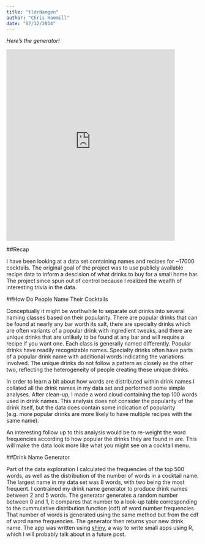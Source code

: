 ```yaml
---
title: "tldrNamgen"
author: "Chris Hammill"
date: "07/12/2014"
---
```



*Here's the generator!*

<iframe src="https://datamancy.shinyapps.io/drinkNameGenerator/" style="border: none; width: 440px; height: 500px"></iframe>


##Recap

I have been looking at a data set containing names and recipes for ~17000 cocktails. The original goal of the project was to use publicly available recipe data to inform a descision of what drinks to buy for a small home bar. The project since spun out of control because I realized the wealth of interesting trivia in the data.

##How Do People Name Their Cocktails

Conceptually it might be worthwhile to separate out drinks into several naming classes based on their popularity. There are popular drinks that can be found at nearly any bar worth its salt, there are specialty drinks which are often variants of a popular drink with ingredient tweaks, and there are unique drinks that are unlikely to be found at any bar and will require a recipe if you want one. Each class is generally named differently. Popular drinks have readily recognizable names. Specialty drinks often have parts of a popular drink name with additional words indicating the variations involved. The unique drinks do not follow a pattern as closely as the other two, reflecting the heterogeneity of people creating these unique drinks.

In order to learn a bit about how words are distributed within drink names I collated all the drink names in my data set and performed some simple analyses. After clean-up, I made a word cloud containing the top 100 words used in drink names. This analysis does not consider the popularity of the drink itself, but the data does contain some indication of popularity (e.g. more popular drinks are more likely to have multiple recipes with the same name).

An interesting follow up to this analysis would be to re-weight the word frequencies according to how popular the drinks they are found in are. This will make the data look more like what you might see on a cocktail menu.


##Drink Name Generator

Part of the data exploration I calculated the frequencies of the top 500 words, as well as the distribution of the number of words in a cocktail name. The largest name in my data set was 8 words, with two being the most frequent. I contrained my drink name generator to produce drink names between 2 and 5 words. The generator generates a random number between 0 and 1, it compares that number to a look-up table corresponding to the cummulative distribution function (cdf) of word number frequencies. That number of words is generated using the same method but from the cdf of word name frequencies. The generator then returns your new drink name. The app was written using [shiny](http://shiny.rstudio.com/), a way to write small apps using R, which I will probably talk about in a future post.